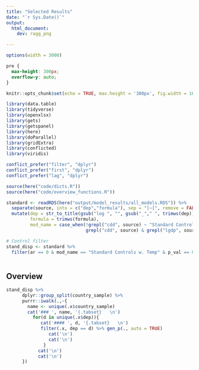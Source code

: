 ```yaml
---
title: "Selected Results"
date: "`r Sys.Date()`"
output: 
  html_document:
    dev: ragg_png

---
```


```r
options(width = 3000)
```

```css
pre {
  max-height: 300px;
  overflow-y: auto;
}

```

```r
knitr::opts_chunk$set(echo = TRUE, max.height = '300px', fig.width = 16, fig.height = 8) #fig.show="hold",,

library(data.table)
library(tidyverse)
library(openxlsx)
library(gets)
library(getspanel)
library(here)
library(doParallel)
library(gridExtra)
library(conflicted)
library(viridis)

conflict_prefer("filter", "dplyr")
conflict_prefer("first", "dplyr")
conflict_prefer("lag", "dplyr")

source(here("code/dicts.R"))
source(here("code/overview_functions.R"))

standard <- readRDS(here("output/model_results/all_models.RDS")) %>% 
  separate(source, into = c("dep","formula"), sep = "[~]", remove = FALSE) %>%
  mutate(dep = str_to_title(gsub("log ", "", gsub("_"," ", trimws(dep)))),
         formula = trimws(formula),
         mod_name = case_when(!grepl("cdd", source) ~ "Standard Controls",
                              grepl("cdd", source) & grepl("lgdp", source) ~ "Standard Controls w. Temp"))

# Control filter
stand_disp <- standard %>%
  filter(ar == 0 & mod_name == "Standard Controls w. Temp" & p_val == 0.01 & country_sample %in% c("Full Sample", "AC1", "AC6_all", "OECD", "EU15", "EU31", "emerging", "east_euro", "euro_main"))
  


```

## Overview {.tabset}

```r

stand_disp %>% 
      dplyr::group_split(country_sample) %>%
      purrr::iwalk(.,~{
        name <- unique(.x$country_sample)
        cat('### ', name, '{.tabset}   \n')
          for(d in unique(.x$dep)){
             cat('#### ', d, '{.tabset}   \n')
             filter(.x, dep == d) %>% gen_p(., auto = TRUE)
                cat('\n')
                cat('\n')
              }
            cat('\n')
            cat('\n')
      })


```


<!-- ## Model Overview by outcome variable {.tabset} -->
<!-- NEED TO ACCOUNT FOR COUNTRY SAMPLES HERE - BELOW PLOTS ARE NONSENSICAL AT THE MOMENT -->

<!-- ```{r, echo = FALSE, results = 'asis'} -->

<!-- stand_disp %>% -->
<!--   mutate(model = paste(dep, mod_name)) %>% -->
<!--   convert_mult %>% -->
<!--       dplyr::group_split(id) %>% -->
<!--       purrr::iwalk(.,~{ -->
<!--         c <- unique(.x$id) -->
<!--         if(!all(is.na(.x$effect))){ -->
<!--           cat('### ', c, '   \n') -->
<!--           plot_country(.x, country = c, na.rm = TRUE) -->
<!--           } -->
<!--         cat('\n') -->
<!--         cat('\n') -->
<!--       }) -->

<!-- ``` -->

